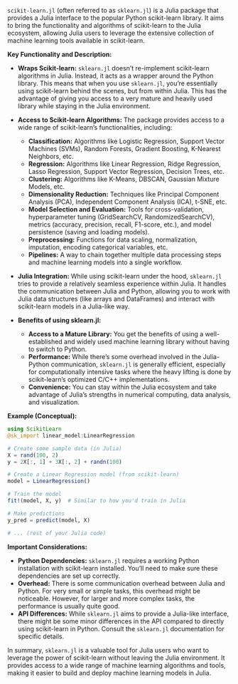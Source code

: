 `scikit-learn.jl` (often referred to as `sklearn.jl`) is a Julia package that provides a Julia interface to the popular Python scikit-learn library.  It aims to bring the functionality and algorithms of scikit-learn to the Julia ecosystem, allowing Julia users to leverage the extensive collection of machine learning tools available in scikit-learn.

**Key Functionality and Description:**

* **Wraps Scikit-learn:**  `sklearn.jl` doesn't re-implement scikit-learn algorithms in Julia. Instead, it acts as a wrapper around the Python library. This means that when you use `sklearn.jl`, you're essentially using scikit-learn behind the scenes, but from within Julia. This has the advantage of giving you access to a very mature and heavily used library while staying in the Julia environment.

* **Access to Scikit-learn Algorithms:** The package provides access to a wide range of scikit-learn's functionalities, including:
    * **Classification:** Algorithms like Logistic Regression, Support Vector Machines (SVMs), Random Forests, Gradient Boosting, K-Nearest Neighbors, etc.
    * **Regression:** Algorithms like Linear Regression, Ridge Regression, Lasso Regression, Support Vector Regression, Decision Trees, etc.
    * **Clustering:** Algorithms like K-Means, DBSCAN, Gaussian Mixture Models, etc.
    * **Dimensionality Reduction:** Techniques like Principal Component Analysis (PCA), Independent Component Analysis (ICA), t-SNE, etc.
    * **Model Selection and Evaluation:** Tools for cross-validation, hyperparameter tuning (GridSearchCV, RandomizedSearchCV), metrics (accuracy, precision, recall, F1-score, etc.), and model persistence (saving and loading models).
    * **Preprocessing:** Functions for data scaling, normalization, imputation, encoding categorical variables, etc.
    * **Pipelines:**  A way to chain together multiple data processing steps and machine learning models into a single workflow.

* **Julia Integration:** While using scikit-learn under the hood, `sklearn.jl` tries to provide a relatively seamless experience within Julia.  It handles the communication between Julia and Python, allowing you to work with Julia data structures (like arrays and DataFrames) and interact with scikit-learn models in a Julia-like way.

* **Benefits of using sklearn.jl:**
    * **Access to a Mature Library:** You get the benefits of using a well-established and widely used machine learning library without having to switch to Python.
    * **Performance:** While there's some overhead involved in the Julia-Python communication, `sklearn.jl` is generally efficient, especially for computationally intensive tasks where the heavy lifting is done by scikit-learn's optimized C/C++ implementations.
    * **Convenience:** You can stay within the Julia ecosystem and take advantage of Julia's strengths in numerical computing, data analysis, and visualization.

**Example (Conceptual):**

```julia
using ScikitLearn
@sk_import linear_model:LinearRegression

# Create some sample data (in Julia)
X = rand(100, 2)
y = 2X[:, 1] + 3X[:, 2] + randn(100)

# Create a Linear Regression model (from scikit-learn)
model = LinearRegression()

# Train the model
fit!(model, X, y)  # Similar to how you'd train in Julia

# Make predictions
y_pred = predict(model, X)

# ... (rest of your Julia code)
```

**Important Considerations:**

* **Python Dependencies:**  `sklearn.jl` requires a working Python installation with scikit-learn installed.  You'll need to make sure these dependencies are set up correctly.
* **Overhead:** There is some communication overhead between Julia and Python.  For very small or simple tasks, this overhead might be noticeable.  However, for larger and more complex tasks, the performance is usually quite good.
* **API Differences:** While `sklearn.jl` aims to provide a Julia-like interface, there might be some minor differences in the API compared to directly using scikit-learn in Python.  Consult the `sklearn.jl` documentation for specific details.

In summary, `sklearn.jl` is a valuable tool for Julia users who want to leverage the power of scikit-learn without leaving the Julia environment. It provides access to a wide range of machine learning algorithms and tools, making it easier to build and deploy machine learning models in Julia.
